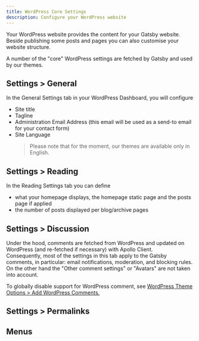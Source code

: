 ```yaml
---
title: WordPress Core Settings
description: Configure your WordPress website
---
```


Your WordPress website provides the content for your Gatsby website. Beside publishing some posts and pages you can also customise your website structure.

A number of the "core" WordPress settings are fetched by Gatsby and used by our themes.

## Settings > General

In the General Settings tab in your WordPress Dashboard, you will configure
- Site title
- Tagline
- Administration Email Address (this email will be used as a send-to email for your contact form)
- Site Language
   > Please note that for the moment, our themes are available only in English.


## Settings > Reading

In the Reading Settings tab you can define 
- what your homepage displays, the homepage static page and the posts page if applied
- the number of posts displayed per blog/archive pages

## Settings > Discussion

Under the hood, comments are fetched from WordPress and updated on WordPress (and re-fetched if necessary) with Apollo Client.  
Consequently, most of the settings in this tab apply to the Gatsby comments, in particular: email notifications, moderation, and blocking rules.  
On the other hand the "Other comment settings" or "Avatars" are not taken into account.

To globally disable support for WordPress comment, see [WordPress Theme Options > Add WordPress Comments.](/configuration/wp#general-features)

## Settings > Permalinks

## Menus